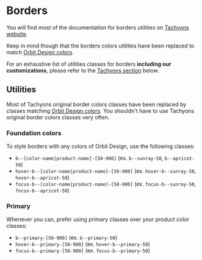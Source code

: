 
<Meta
    title="Materials/Borders"
    id="borders"
/>

# Borders

You will find most of the documentation for borders utilities on [Tachyons website](https://tachyons.io/docs/themes/borders/).

Keep in mind though that the borders colors utilities have been replaced to match [Orbit Design colors](?path=/docs/colors--page).

For an exhaustive list of utilities classes for borders **including our customizations**, please refer to the [Tachyons section](#tachyons) below.

## Utilities

Most of Tachyons original border colors classes have been replaced by classes matching [Orbit Design colors](?path=/docs/colors--page). You shouldn't have to use Tachyons original border colors classes very often.

### Foundation colors

To style borders with any colors of Orbit Design, use the following classes:

- `b--[color-name|product-name]-[50-900]` (ex. `b--sunray-50`, `b--apricot-50`)
- `hover-b--[color-name|product-name]-[50-900]` (ex. `hover-b--sunray-50`, `hover-b--apricot-50`)
- `focus-b--[color-name|product-name]-[50-900]` (ex. `focus-b--sunray-50`, `focus-b--apricot-50`)

### Primary

Whenever you can, prefer using primary classes over your product color classes:

- `b--primary-[50-900]` (ex. `b--primary-50`)
- `hover-b--primary-[50-900]` (ex. `hover-b--primary-50`)
- `focus-b--primary-[50-900]` (ex. `focus-b--primary-50`)
